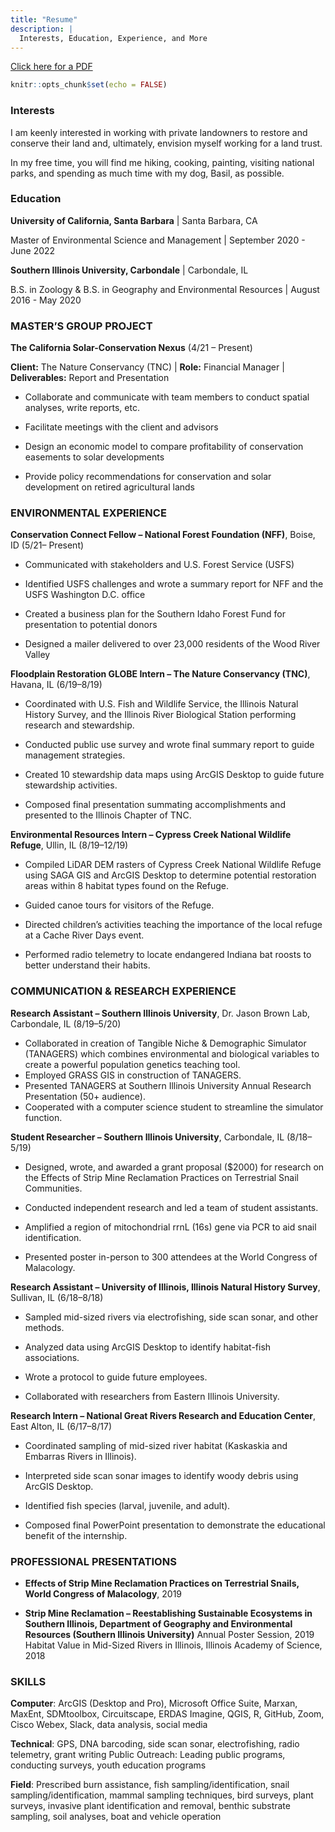 ```yaml
---
title: "Resume"
description: |
  Interests, Education, Experience, and More
---
```

<a href = 'Toigo_Katelyn_Resume.pdf' target = '_blank'>Click here for a PDF</a>

```r
knitr::opts_chunk$set(echo = FALSE)
```

### Interests

I am keenly interested in working with private landowners to restore and conserve their land and, ultimately, envision myself working for a land trust.

In my free time, you will find me hiking, cooking, painting, visiting national parks, and spending as much time with my dog, Basil, as possible.



### Education

**University of California, Santa Barbara** | Santa Barbara, CA

Master of Environmental Science and Management | September 2020 - June 2022

**Southern Illinois University, Carbondale** | Carbondale, IL

B.S. in Zoology & B.S. in Geography and Environmental Resources | August 2016 - May 2020




### MASTER’S GROUP PROJECT

**The California Solar-Conservation Nexus** (4/21 – Present)

**Client:** The Nature Conservancy (TNC) | **Role:** Financial Manager | **Deliverables:** Report and Presentation

- Collaborate and communicate with team members to conduct spatial analyses, write reports, etc.

- Facilitate meetings with the client and advisors

- Design an economic model to compare profitability of conservation easements to solar developments

- Provide policy recommendations for conservation and solar development on retired agricultural lands




### ENVIRONMENTAL EXPERIENCE

**Conservation Connect Fellow – National Forest Foundation (NFF)**, Boise, ID (5/21– Present)

- Communicated with stakeholders and U.S. Forest Service (USFS)

- Identified USFS challenges and wrote a summary report for NFF and the USFS Washington D.C. office

- Created a business plan for the Southern Idaho Forest Fund for presentation to potential donors

- Designed a mailer delivered to over 23,000 residents of the Wood River Valley

**Floodplain Restoration GLOBE Intern – The Nature Conservancy (TNC)**, Havana, IL (6/19–8/19)

- Coordinated with U.S. Fish and Wildlife Service, the Illinois Natural History Survey, and the Illinois River Biological Station performing research and stewardship.

- Conducted public use survey and wrote final summary report to guide management strategies.

- Created 10 stewardship data maps using ArcGIS Desktop to guide future stewardship activities.

- Composed final presentation summating accomplishments and presented to the Illinois Chapter of TNC.

**Environmental Resources Intern – Cypress Creek National Wildlife Refuge**, Ullin, IL (8/19–12/19)

- Compiled LiDAR DEM rasters of Cypress Creek National Wildlife Refuge using SAGA GIS and ArcGIS Desktop to determine potential restoration areas within 8 habitat types found on the Refuge.

- Guided canoe tours for visitors of the Refuge.

- Directed children’s activities teaching the importance of the local refuge at a Cache River Days event.

- Performed radio telemetry to locate endangered Indiana bat roosts to better understand their habits.




### COMMUNICATION & RESEARCH EXPERIENCE
**Research Assistant – Southern Illinois University**, Dr. Jason Brown Lab, Carbondale, IL (8/19–5/20)

- Collaborated in creation of Tangible Niche & Demographic Simulator (TANAGERS) which combines
environmental and biological variables to create a powerful population genetics teaching tool.
- Employed GRASS GIS in construction of TANAGERS.
- Presented TANAGERS at Southern Illinois University Annual Research Presentation (50+ audience).
- Cooperated with a computer science student to streamline the simulator function.

**Student Researcher – Southern Illinois University**, Carbondale, IL (8/18–5/19)

- Designed, wrote, and awarded a grant proposal ($2000) for research on the Effects of Strip Mine
Reclamation Practices on Terrestrial Snail Communities.

- Conducted independent research and led a team of student assistants.

- Amplified a region of mitochondrial rrnL (16s) gene via PCR to aid snail identification.

- Presented poster in-person to 300 attendees at the World Congress of Malacology.

**Research Assistant – University of Illinois, Illinois Natural History Survey**, Sullivan, IL (6/18–8/18)

- Sampled mid-sized rivers via electrofishing, side scan sonar, and other methods.

- Analyzed data using ArcGIS Desktop to identify habitat-fish associations.

- Wrote a protocol to guide future employees.

- Collaborated with researchers from Eastern Illinois University.

**Research Intern – National Great Rivers Research and Education Center**, East Alton, IL (6/17–8/17)

- Coordinated sampling of mid-sized river habitat (Kaskaskia and Embarras Rivers in Illinois).

- Interpreted side scan sonar images to identify woody debris using ArcGIS Desktop.

- Identified fish species (larval, juvenile, and adult).

- Composed final PowerPoint presentation to demonstrate the educational benefit of the internship.




### PROFESSIONAL PRESENTATIONS

- **Effects of Strip Mine Reclamation Practices on Terrestrial Snails, World Congress of Malacology**, 2019 

- **Strip Mine Reclamation – Reestablishing Sustainable Ecosystems in Southern Illinois, Department of Geography and Environmental Resources (Southern Illinois University)** Annual Poster Session, 2019 Habitat Value in Mid-Sized Rivers in Illinois, Illinois Academy of Science, 2018




### SKILLS

**Computer**: ArcGIS (Desktop and Pro), Microsoft Office Suite, Marxan, MaxEnt, SDMtoolbox, Circuitscape, ERDAS Imagine, QGIS, R, GitHub, Zoom, Cisco Webex, Slack, data analysis, social media

**Technical**: GPS, DNA barcoding, side scan sonar, electrofishing, radio telemetry, grant writing
Public Outreach: Leading public programs, conducting surveys, youth education programs

**Field**: Prescribed burn assistance, fish sampling/identification, snail sampling/identification, mammal sampling techniques, bird surveys, plant surveys, invasive plant identification and removal, benthic substrate sampling, soil analyses, boat and vehicle operation
